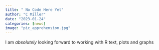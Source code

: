 ```yaml
---
title: " No Code Here Yet"
author: "C Miller"
date: "2023-01-24"
categories: [news]
image: "pic_apprehension.jpg"
---
```


I am *absolutely* looking forward to working with R text, plots and graphs
